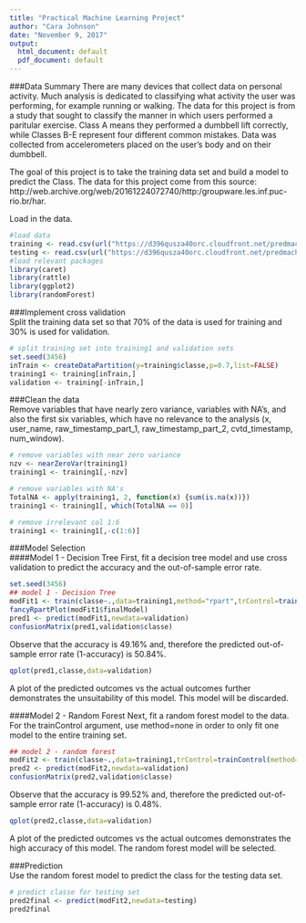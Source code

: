 ```yaml
---
title: "Practical Machine Learning Project"
author: "Cara Johnson"
date: "November 9, 2017"
output:
  html_document: default
  pdf_document: default
---
```

###Data Summary
There are many devices that collect data on personal activity. Much analysis is dedicated to classifying what activity the user was performing, for example running or walking. The data for this project is from a study that sought to classify the manner in which users performed a paritular exercise. Class A means they performed a dumbbell lift correctly, while Classes B-E represent four different common mistakes. Data was collected from accelerometers placed on the user's body and on their dumbbell.  
  
The goal of this project is to take the training data set and build a model to predict the Class. The data for this project come from this source: http://web.archive.org/web/20161224072740/http:/groupware.les.inf.puc-rio.br/har.  
  
Load in the data.  
```r
#load data
training <- read.csv(url("https://d396qusza40orc.cloudfront.net/predmachlearn/pml-training.csv"), na.strings=c("NA",""))
testing <- read.csv(url("https://d396qusza40orc.cloudfront.net/predmachlearn/pml-testing.csv"), na.strings=c("NA",""))
#load relevant packages
library(caret)
library(rattle)
library(ggplot2)
library(randomForest)
```
  
###Implement cross validation   
Split the training data set so that 70% of the data is used for training and 30% is used for validation.  
```r
# split training set into training1 and validation sets
set.seed(3456)
inTrain <- createDataPartition(y=training$classe,p=0.7,list=FALSE)
training1 <- training[inTrain,]
validation <- training[-inTrain,]
```
  
###Clean the data    
Remove variables that have nearly zero variance, variables with NA's, and also the first six variables, which have no relevance to the analysis (x, user_name, raw_timestamp_part_1, raw_timestamp_part_2, cvtd_timestamp, num_window).  
```r
# remove variables with near zero variance
nzv <- nearZeroVar(training1)
training1 <- training1[,-nzv]

# remove variables with NA's
TotalNA <- apply(training1, 2, function(x) {sum(is.na(x))})
training1 <- training1[, which(TotalNA == 0)]

# remove irrelevant col 1:6
training1 <- training1[,-c(1:6)]
```

###Model Selection   
####Model 1 - Decision Tree
First, fit a decision tree model and use cross validation to predict the accuracy and the out-of-sample error rate.  
```r
set.seed(3456)
## model 1 - Decision Tree
modFit1 <- train(classe~.,data=training1,method="rpart",trControl=trainControl(method="cv"))
fancyRpartPlot(modFit1$finalModel)
pred1 <- predict(modFit1,newdata=validation)
confusionMatrix(pred1,validation$classe)
```
Observe that the accuracy is 49.16% and, therefore the predicted out-of-sample error rate (1-accuracy) is 50.84%.  
```r
qplot(pred1,classe,data=validation)
```  
  
A plot of the predicted outcomes vs the actual outcomes further demonstrates the unsuitability of this model. This model will be discarded.  
  
####Model 2 - Random Forest
Next, fit a random forest model to the data. For the trainControl argument, use method=none in order to only fit one model to the entire training set.    
```r
## model 2 - random forest  
modFit2 <- train(classe~.,data=training1,trControl=trainControl(method="none"), method="parRF")
pred2 <- predict(modFit2,newdata=validation)
confusionMatrix(pred2,validation$classe)
```
Observe that the accuracy is 99.52% and, therefore the predicted out-of-sample error rate (1-accuracy) is 0.48%.   
```r
qplot(pred2,classe,data=validation)
```
  
A plot of the predicted outcomes vs the actual outcomes demonstrates the high accuracy of this model. The random forest model will be selected.  

###Prediction  
Use the random forest model to predict the class for the testing data set.  
```r
# predict classe for testing set
pred2final <- predict(modFit2,newdata=testing)
pred2final
```

